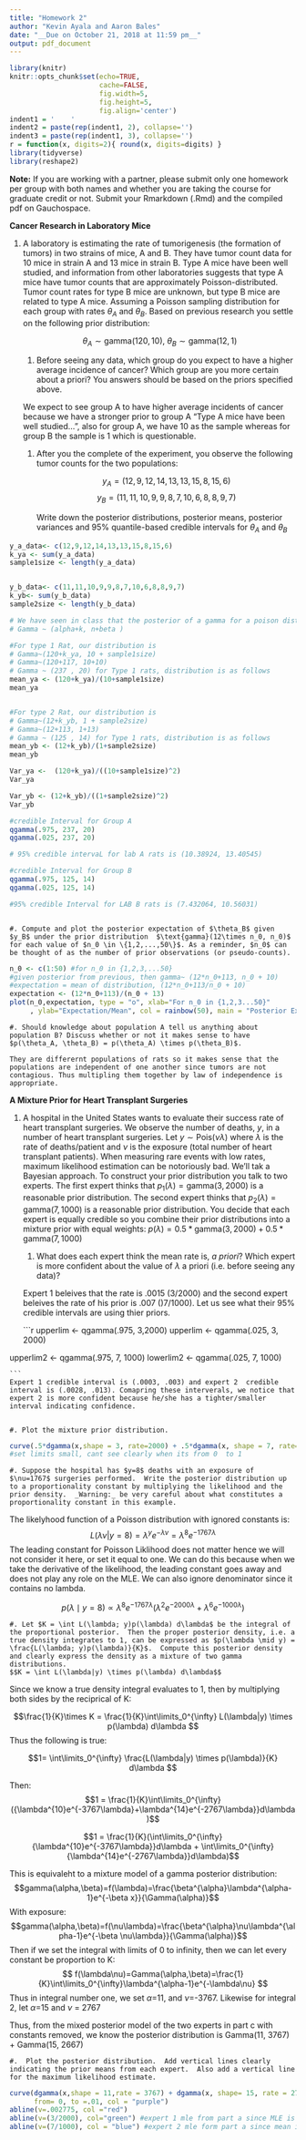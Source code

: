 ```yaml
---
title: "Homework 2"
author: "Kevin Ayala and Aaron Bales"
date: "__Due on October 21, 2018 at 11:59 pm__"
output: pdf_document
---
```


```r
library(knitr)
knitr::opts_chunk$set(echo=TRUE, 
                      cache=FALSE, 
                      fig.width=5, 
                      fig.height=5,
                      fig.align='center')
indent1 = '    '
indent2 = paste(rep(indent1, 2), collapse='')
indent3 = paste(rep(indent1, 3), collapse='')
r = function(x, digits=2){ round(x, digits=digits) }
library(tidyverse)
library(reshape2)
```

__Note:__ If you are working with a partner, please submit only one homework per group with both names and whether you are taking the course for graduate credit or not.  Submit your Rmarkdown (.Rmd) and the compiled pdf on Gauchospace.
 
**Cancer Research in Laboratory Mice**

#. A laboratory is estimating the rate of tumorigenesis (the formation of tumors) in two strains of mice, A and B.  They have tumor count data for 10 mice in strain A and 13 mice in strain B.  Type A mice have been well studied, and information from other laboratories suggests that type A mice have tumor counts that are approximately Poisson-distributed. Tumor count rates for type B mice are unknown, but type B mice are related to type A mice. Assuming a Poisson sampling distribution for each group with rates $\theta_A$ and $\theta_B$. Based on previous research you settle on the following prior distribution:

    $$ \theta_A \sim \text{gamma}(120, 10),\ \theta_B\sim\text{gamma}(12, 1)$$ 

    #. Before seeing any data, which group do you expect to have a higher average incidence of cancer?  Which group are you more certain about a priori? You answers should be based on the priors specified above.
    
    We expect to see group A to have higher average incidents of cancer because we have a stronger prior to group A "Type A mice have been well studied...", also for group A, we have 10 as the sample whereas for group B the sample is 1 which is questionable.  
    
    #.  After you the complete of the experiment, you  observe the following tumor counts for the two populations: 

        $$y_A = (12,9,12,14,13,13,15,8,15,6)$$
        $$y_B = (11,11,10,9,9,8,7,10,6,8,8,9,7)$$
    
        Write down the posterior distributions, posterior means, posterior variances and 95% quantile-based credible intervals for $\theta_A$ and $\theta_B$
        
```r
y_a_data<- c(12,9,12,14,13,13,15,8,15,6)
k_ya <- sum(y_a_data)
sample1size <- length(y_a_data)


y_b_data<- c(11,11,10,9,9,8,7,10,6,8,8,9,7) 
k_yb<- sum(y_b_data)
sample2size <- length(y_b_data)

# We have seen in class that the posterior of a gamma for a poison distribution is
# Gamma ~ (alpha+k, n+beta )

#For type 1 Rat, our distribution is 
# Gamma~(120+k_ya, 10 + sample1size)
# Gamma~(120+117, 10+10)
# Gamma ~ (237 , 20) for Type 1 rats, distribution is as follows 
mean_ya <- (120+k_ya)/(10+sample1size)
mean_ya


#For type 2 Rat, our distribution is 
# Gamma~(12+k_yb, 1 + sample2size)
# Gamma~(12+113, 1+13)
# Gamma ~ (125 , 14) for Type 1 rats, distribution is as follows 
mean_yb <- (12+k_yb)/(1+sample2size)
mean_yb

Var_ya <-  (120+k_ya)/((10+sample1size)^2)
Var_ya

Var_yb <- (12+k_yb)/((1+sample2size)^2)
Var_yb

#credible Interval for Group A
qgamma(.975, 237, 20)
qgamma(.025, 237, 20)

# 95% credible intervaL for lab A rats is (10.38924, 13.40545)

#credible Interval for Group B
qgamma(.975, 125, 14)
qgamma(.025, 125, 14)

#95% credible Interval for LAB B rats is (7.432064, 10.56031)



```
    
    #. Compute and plot the posterior expectation of $\theta_B$ given $y_B$ under the prior distribution  $\text{gamma}(12\times n_0, n_0)$ for each value of $n_0 \in \{1,2,...,50\}$. As a reminder, $n_0$ can be thought of as the number of prior observations (or pseudo-counts). 
    
```r
n_0 <- c(1:50) #for n_0 in {1,2,3,...50}
#given posterior from previous, then gamma~ (12*n_0+113, n_0 + 10)
#expectation = mean of distribution, (12*n_0+113/n_0 + 10)
expectation <- (12*n_0+113)/(n_0 + 13)
plot(n_0,expectation, type = "o", xlab="For n_0 in {1,2,3...50}"
     , ylab="Expectation/Mean", col = rainbow(50), main = "Posterior Expectation of Theta")


```

    #. Should knowledge about population A tell us anything about population B? Discuss whether or not it makes sense to have $p(\theta_A, \theta_B) = p(\theta_A) \times p(\theta_B)$.  
    
    They are differernt populations of rats so it makes sense that the populations are independent of one another since tumors are not contagious. Thus multipling them together by law of independence is appropriate. 

**A Mixture Prior for Heart Transplant Surgeries**

#.  A hospital in the United States wants to evaluate their success rate of heart transplant surgeries.  We observe the number of deaths, $y$, in a number of heart transplant surgeries. Let $y \sim \text{Pois}(\nu\lambda)$ where $\lambda$ is the rate of deaths/patient and $\nu$ is the exposure (total number of heart transplant patients).  When measuring rare events with low rates, maximum likelihood estimation can be notoriously bad.  We'll tak a Bayesian approach.  To construct your prior distribution you talk to two experts.  The first expert thinks that $p_1(\lambda) = \text{gamma}(3, 2000)$ is a reasonable prior distribution. The second expert thinks that $p_2(\lambda) = \text{gamma}(7, 1000)$ is a reasonable prior distribution.  You decide that each expert is equally credible so you combine their prior distributions into a mixture prior with equal weights: $p(\lambda) = 0.5 * \text{gamma}(3, 2000) + 0.5 * \text{gamma}(7, 1000)$

    #. What does each expert think the mean rate is, _a priori_? Which expert is more confident about the value of $\lambda$ a priori (i.e. before seeing any data)?
    
    Expert 1 beleives that the rate is .0015 (3/2000) and the second expert beleives the rate of his prior is .007 ()7/1000). Let us see what their 95% credible intervals are using thier priors. 
    
    ```r
   upperlim <-  qgamma(.975, 3,2000)
   upperlim <- qgamma(.025, 3, 2000)
    
   upperlim2 <- qgamma(.975, 7, 1000)
   lowerlim2 <- qgamma(.025, 7, 1000)
    
    ```
    Expert 1 credible interval is (.0003, .003) and expert 2  credible interval is (.0028, .013). Comapring these interverals, we notice that expert 2 is more confident because he/she has a tighter/smaller interval indicating confidence.
   
   
    #. Plot the mixture prior distribution.
    
```r
curve(.5*dgamma(x,shape = 3, rate=2000) + .5*dgamma(x, shape = 7, rate=1000), from=0, to=.02, xlab="Mixture Prior Models", ylab = "Number of Transplants", col="purple")
#set limits small, cant see clearly when its from 0  to 1 

```
    
    
    
    #. Suppose the hospital has $y=8$ deaths with an exposure of $\nu=1767$ surgeries performed.  Write the posterior distribution up to a proportionality constant by multiplying the likelihood and the prior density.  _Warning:_ be very careful about what constitutes a proportionality constant in this example.    
The likelyhood function of a Poisson distribution with ignored constants is:
$$L(\lambda\nu| y=8) = \lambda^ye^{-\lambda\nu} =  \lambda^8e^{-1767\lambda}
$$
The leading constant for Poisson Liklihood does not matter hence we will not consider it here, or set it equal to one. We can do this because when we take the derivative of the likelihood, the leading constant goes away and does not play any role on the MLE. We can also ignore denominator since it contains no lambda. 

$$p(\lambda\mid y=8) \propto \lambda^8e^{-1767\lambda}(\lambda^2e^{-2000\lambda}+\lambda^6e^{-1000\lambda})$$

    
    
   
    #. Let $K = \int L(\lambda; y)p(\lambda) d\lambda$ be the integral of the proportional posterior.  Then the proper posterior density, i.e. a true density integrates to 1, can be expressed as $p(\lambda \mid y) = \frac{L(\lambda; y)p(\lambda)}{K}$.  Compute this posterior density and clearly express the density as a mixture of two gamma distributions. 
    $$K = \int L(\lambda|y) \times p(\lambda) d\lambda$$
Since we know a true density integral evaluates to 1, then by multiplying both sides by the reciprical of K:

$$\frac{1}{K}\times K  = \frac{1}{K}\int\limits_0^{\infty} L(\lambda|y) \times p(\lambda) d\lambda $$
Thus the following is true:

$$1=  \int\limits_0^{\infty} \frac{L(\lambda|y) \times p(\lambda)}{K} d\lambda $$

Then:
$$1 = \frac{1}{K}\int\limits_0^{\infty}({\lambda^{10}e^{-3767\lambda}+\lambda^{14}e^{-2767\lambda}}d\lambda)$$

$$1 = \frac{1}{K}(\int\limits_0^{\infty}{\lambda^{10}e^{-3767\lambda}}d\lambda + \int\limits_0^{\infty}{\lambda^{14}e^{-2767\lambda}}d\lambda)$$
    
 This is equivaleht to a mixture model of a gamma posterior distribution:
  $$gamma(\alpha,\beta)=f(\lambda)=\frac{\beta^{\alpha}\lambda^{\alpha-1}e^{-\beta x}}{\Gamma(\alpha)}$$
  With exposure:
  $$gamma(\alpha,\beta)=f(\nu\lambda)=\frac{\beta^{\alpha}\nu\lambda^{\alpha-1}e^{-\beta \nu\lambda}}{\Gamma(\alpha)}$$
  Then if we set the integral with limits of 0 to infinity, then we can let every constant be proportion to K: 
  $$
  f(\lambda\nu)=Gamma(\alpha,\beta)=\frac{1}{K}\int\limits_0^{\infty}\lambda^{\alpha-1}e^{-\lambda\nu}
  $$
  Thus in integral number one, we set $\alpha$=11, and $\nu$=-3767. Likewise for integral 2, let $\alpha$=15 and $\nu$ = 2767
  
  Thus, from the mixed posterior model of the two experts in part c with constants removed, we know the posterior distribution is Gamma(11, 3767) + Gamma(15, 2667)
   
   
   
    #.  Plot the posterior distribution.  Add vertical lines clearly indicating the prior means from each expert.  Also add a vertical line for the maximum likelihood estimate.  
    
```r
curve(dgamma(x,shape = 11,rate = 3767) + dgamma(x, shape= 15, rate = 2767), 
      from= 0, to =.01, col = "purple")
abline(v=.002775, col ="red")
abline(v=(3/2000), col="green") #expert 1 mle from part a since MLE is the mean. 
abline(v=(7/1000), col = "blue") #expert 2 mle form part a since mean is MLE

```
